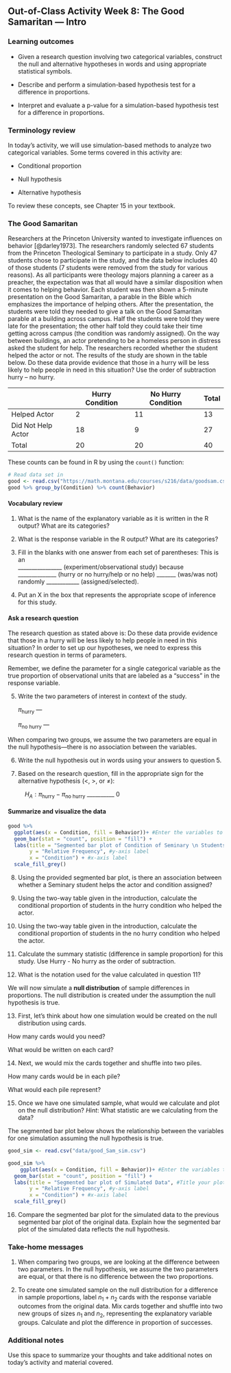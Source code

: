 ## Out-of-Class Activity Week 8:  The Good Samaritan --- Intro

\setstretch{1}

### Learning outcomes

* Given a research question involving two categorical variables, construct the null and alternative hypotheses
  in words and using appropriate statistical symbols.
  
* Describe and perform a simulation-based hypothesis test for a difference in proportions.

* Interpret and evaluate a p-value for a simulation-based hypothesis test for a difference in proportions.

### Terminology review
In today's activity, we will use simulation-based methods to analyze two categorical variables. Some terms covered in this activity are:

* Conditional proportion

* Null hypothesis

* Alternative hypothesis

To review these concepts, see Chapter 15 in your textbook.


### The Good Samaritan

Researchers at the Princeton University wanted to investigate influences on behavior [@darley1973].  The researchers randomly selected 67 students from the Princeton Theological Seminary to participate in a study.  Only 47 students chose to participate in the study, and the data below includes 40 of those students (7 students were removed from the study for various reasons).  As all participants were theology majors planning a career as a preacher, the expectation was that all would have a similar disposition when it comes to helping behavior.  Each student was then shown a 5-minute presentation on the Good Samaritan, a parable in the Bible which emphasizes the importance of helping others.  After the presentation, the students were told they needed to give a talk on the Good Samaritan parable at a building across campus.  Half the students were told they were late for the presentation; the other half told they could take their time getting across campus (the condition was randomly assigned).  On the way between buildings, an actor pretending to be a homeless person in distress asked the student for help.  The researchers recorded whether the student helped the actor or not.  The results of the study are shown in the table below.  Do these data provide evidence that those in a hurry will be less likely to help people in need in this situation?  Use the order of subtraction hurry – no hurry.

|                    | Hurry Condition | No Hurry Condition | Total |
|--------------------|-----------------|--------------------|-------|
| Helped Actor       |        2        |         11         |   13  |
| Did Not Help Actor |        18       |          9         |   27  |
| Total              |        20       |         20         |   40  |


\newpage

These counts can be found in R by using the `count()` function:
```{r, echo=TRUE, warning=FALSE, message=FALSE, collapse=FALSE}
# Read data set in
good <- read.csv("https://math.montana.edu/courses/s216/data/goodsam.csv") 
good %>% group_by(Condition) %>% count(Behavior)
```

#### Vocabulary review {-}

1.  What is the name of the explanatory variable as it is written in the R output? What are its categories?

\vspace{0.2in}

2. What is the response variable in the R output? What are its categories?

\vspace{0.2in}

\setstretch{1.5}
3. Fill in the blanks with one answer from each set of parentheses: This is an  
________________ (experiment/observational study) because  
______________ (hurry or no hurry/help or no help) _______ (was/was not)  
randomly ____________ (assigned/selected).

\vspace{0.1in}

4.  Put an X in the box that represents the appropriate scope of inference for this study.

\begin{center}
\begin{tabular}{|c|c|c|c|}\hline
& & Study Type & \\ \hline
& & Randomized Experiment & Observational Study \\ \hline
Selection of Cases & Random Sample &  &  \\ \hline
& No Random Sample & & \\ \hline
\end{tabular}
\end{center}

\setstretch{1}


#### Ask a research question {-}

The research question as stated above is: Do these data provide evidence that those in a hurry will be less likely to help people in need in this situation? In order to set up our hypotheses, we need to express this research question in terms of parameters. 

Remember, we define the parameter for a single categorical variable as the true proportion of observational units that are labeled as a "success" in the response variable.  

\newpage

5. Write the two parameters of interest in context of the study.  
\vspace{1mm}

   $\pi_{\text{hurry}}$ --- 
\vspace{0.5in}

   $\pi_{\text{no hurry}}$ ---
\vspace{0.5in}

When comparing two groups, we assume the two parameters are equal in the null hypothesis---there is no association between the variables.

6.  Write the null hypothesis out in words using your answers to question 5.

\vspace{0.8in}


7. Based on the research question, fill in the appropriate sign for the alternative hypothesis ($<$, $>$, or $\neq$):
\vspace{0.1in}

|           $H_A: \pi_{\text{hurry}} -\pi_{\text{no hurry}}$ __________ 0


 
#### Summarize and visualize the data {-}

```{r, echo=TRUE, out.width="80%"}
good %>%
  ggplot(aes(x = Condition, fill = Behavior))+ #Enter the variables to plot
  geom_bar(stat = "count", position = "fill") +
  labs(title = "Segmented bar plot of Condition of Seminary \n Students by Behavior", #Title your plot
       y = "Relative Frequency", #y-axis label
       x = "Condition") + #x-axis label
  scale_fill_grey()
```

8. Using the provided segmented bar plot, is there an association between whether a Seminary student helps the actor and condition assigned?  

\vspace{0.5in}

9. Using the two-way table given in the introduction, calculate the conditional proportion of students in the hurry condition who helped the actor.

\vspace{.3in}

10. Using the two-way table given in the introduction, calculate the conditional proportion of students in the no hurry condition who helped the actor.

\vspace{.3in}

11.  Calculate the summary statistic (difference in sample proportion) for this study.  Use Hurry - No hurry as the order of subtraction.

\vspace{0.4in}


12. What is the notation used for the value calculated in question 11?

\newpage

We will now simulate a **null distribution** of sample differences in proportions. The null distribution is created under the assumption the null hypothesis is true.

13.  First, let's think about how one simulation would be created on the null distribution using cards.

\rgi How many cards would you need?
\vspace{0.1in}

\rgi What would be written on each card?

\vspace{0.5in}

14. Next, we would mix the cards together and shuffle into two piles.

\rgi How many cards would be in each pile?
\vspace{0.1in}

\rgi What would each pile represent?
\vspace{0.5in}

15. Once we have one simulated sample, what would we calculate and plot on the null distribution?  *Hint*: What statistic are we calculating from the data?

\vspace{0.8in}

The segmented bar plot below shows the relationship between the variables for one simulation assuming the null hypothesis is true.

```{r, echo=FALSE, out.width="80%"}
good_sim <- read.csv("data/good_Sam_sim.csv") 

good_sim %>%
    ggplot(aes(x = Condition, fill = Behavior))+ #Enter the variables to plot
  geom_bar(stat = "count", position = "fill") +
  labs(title = "Segmented bar plot of Simulated Data", #Title your plot
       y = "Relative Frequency", #y-axis label
       x = "Condition") + #x-axis label
  scale_fill_grey()

```

16.  Compare the segmented bar plot for the simulated data to the previous segmented bar plot of the original data.  Explain how the segmented bar plot of the simulated data reflects the null hypothesis.

\vspace{1in}

<!-- 15.  Simulate one sample using the cards provided by your instructor.  Write down the value of the simulated statistic.  How does the value of your group's simulated statistic compare to the other groups at your table?  Are the simulated values closer to the null value of zero than the actual calculated difference in proportions? -->

<!-- \vspace{1in} -->

<!-- To create the null distribution of differences in sample proportions, we will use the `two_proportion_test()` function in R (in the `catstats` package).  We will need to enter the response variable name and the explanatory variable name for the formula, the data set name (identified above as `good`), the outcome for the explanatory variable that is first in subtraction, number of repetitions, the outcome for the response variable that is a success (what the numerator counts when calculating a sample proportion), and the direction of the alternative hypothesis. -->

<!-- The response variable name is `Behavior` and the explanatory variable name is `Condition`. -->

<!-- \newpage  -->

<!-- 16.  What inputs should be entered for each of the following to create the simulation? -->
<!-- \vspace{1mm} -->

<!-- * First in subtraction (What is the outcome for the explanatory variable that is used as first in the order of subtraction? `"Hurry"` or `"No hurry"`): -->

<!-- \vspace{.15in} -->
<!-- * Number of repetitions: -->

<!-- \vspace{.15in} -->
<!-- * Response value numerator (What is the outcome for the response variable that is considered a success? `"Help"` or `"No help"`): -->

<!-- \vspace{.15in} -->
<!-- * As extreme as (enter the value for the sample difference in proportions): -->

<!-- \vspace{.15in} -->
<!-- * Direction (`"greater"`, `"less"`, or `"two-sided"`): -->

<!-- \vspace{.15in} -->

<!-- Using the R script file for this activity, enter your answers for question 16 in place of the `xx`'s to produce the null distribution with 1000 simulations; highlight and run lines 1--16. -->

<!-- ```{r, echo=TRUE, eval=FALSE} -->
<!-- two_proportion_test(formula = Behavior~Condition, # response ~ explanatory -->
<!--     data = good, # Name of data set -->
<!--     first_in_subtraction = "xx", # Order of subtraction: enter the name of Group 1 -->
<!--     number_repetitions = 1000, # Always use a minimum of 1000 repetitions -->
<!--     response_value_numerator = "xx", # Define which outcome is a success  -->
<!--     as_extreme_as = xx, # Calculated observed statistic (difference in sample proportions) -->
<!--     direction="xx") # Alternative hypothesis direction ("greater","less","two-sided") -->
<!-- ``` -->

<!-- 17.  Sketch the null distribution created here. -->

<!-- \vspace{1.5in} -->


<!-- 18. What value is the null distribution centered around?  Explain why this makes sense. -->

<!-- \vspace{.8in} -->

<!-- 19.  What is the value of the p-value? *Remember*: This is the value given at the bottom of the null distribution. -->

<!-- \vspace{0.2in} -->
<!-- \newpage -->

<!-- 20.  Interpret the p-value in context of the study. -->

<!-- \vspace{1in} -->

<!-- 21.  How much evidence does the p-value provide against the null hypothesis? *Hint*: Refer to the guidelines given in Activity 6A. -->

<!-- \vspace{0.4in} -->

<!-- 22.  Write a conclusion to the test.  -->

<!-- \vspace{1in} -->


### Take-home messages

1.	When comparing two groups, we are looking at the difference between two parameters.  In the null hypothesis, we assume the two parameters are equal, or that there is no difference between the two proportions.  

<!-- 2.  We use the same guidelines for the strength of evidence as we did in Activity 6A.   -->

2. To create one simulated sample on the null distribution for a difference in sample proportions, label $n_1 + n_2$ cards with the response variable outcomes from the original data. Mix cards together and shuffle into two new groups of sizes $n_1$ and $n_2$, representing the explanatory variable groups. Calculate and plot the difference in proportion of successes.


### Additional notes

Use this space to summarize your thoughts and take additional notes on today's activity and material covered.

\newpage